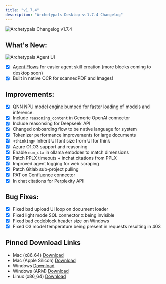 ```yaml
---
title: "v1.7.4"
description: "Archetypals Desktop v.1.7.4 Changelog"
---
```



<style global jsx>{`
  img {
    aspect-ratio: 16/9;
    object-fit: fit;
    border-radius: 20px;
  }
`}</style>

<Image
  src="/images/product/changelog/header-image.png"
  height={1080}
  width={1920}
  quality={100}
  alt="Archetypals Changelog v1.7.4"
/>

## What's New:

<Image
  src="/images/agent-flows/flow-example.png"
  height={1080}
  width={1920}
  quality={100}
  alt="Archetypals Agent UI"
/>

- [x] [Agent Flows](/agent-flows/overview) for easier agent skill creation (more blocks coming to desktop soon)
- [x] Built in native OCR for scannedPDF and Images!

## Improvements:

- [x] QNN NPU model engine bumped for faster loading of models and inference.
- [x] Include `reasoning_content` in Generic OpenAI connector
- [x] Include reasonsing for Deepseek API
- [x] Changed onboarding flow to be native language for system
- [x] Tokenizer performance improvements for large documents
- [x] `<thinking>` Inherit UI font size from UI for think
- [x] Azure O1,O3 support and reasoning
- [x] Enable `num_ctx` in ollama embdder to match dimensions
- [x] Patch PPLX timeouts + inchat citations from PPLX
- [x] Improved agent logging for web scraping
- [x] Patch Gitlab sub-project pulling
- [x] PAT on Confluence connector
- [x] In chat citations for Perplexity API

## Bug Fixes:

- [x] Fixed bad upload UI loop on document loader
- [x] Fixed light mode SQL connector `X` being invisible
- [x] Fixed bad codeblock header size on Windows
- [x] Fixed O3 model temperature being present in requests resulting in 403

## Pinned Download Links

- Mac (x86_64) [Download](https://cdn.anythingllm.com/legacy/1.7.4/AnythingLLMDesktop.dmg)
- Mac (Apple Silicon) [Download](https://cdn.anythingllm.com/legacy/1.7.4/AnythingLLMDesktop-Silicon.dmg)
- Windows [Download](https://cdn.anythingllm.com/legacy/1.7.4/AnythingLLMDesktop.exe)
- Windows (ARM) [Download](https://cdn.anythingllm.com/legacy/1.7.4/AnythingLLMDesktop-Arm64.exe)
- Linux (x86_64) [Download](https://cdn.anythingllm.com/legacy/1.7.4/AnythingLLMDesktop.AppImage)